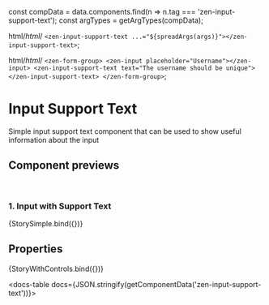 
const compData = data.components.find(n => n.tag === 'zen-input-support-text');
const argTypes = getArgTypes(compData);

<Meta title="Forms/zFragments/Input Support Text" component="zen-input-support-text" argTypes={argTypes} />

  html/*html*/ `<zen-input-support-text ...="${spreadArgs(args)}"></zen-input-support-text>`;

  html/*html*/ `
    <zen-form-group>
      <zen-input placeholder="Username"></zen-input>
      <zen-input-support-text text="The username should be unique"></zen-input-support-text>
    </zen-form-group>
  `;

# Input Support Text

Simple input support text component that can be used to show useful information about the input

## Component previews

<br />

### 1. Input with Support Text

<Canvas>
  <Story name="StorySimple">{StorySimple.bind({})}</Story>
</Canvas>

## Properties

<Canvas>
  <Story
    name="default"
    args={{
      ...getDefaultArgs(argTypes),
      text: 'The password must have more than 8 characters',
    }}
  >
    {StoryWithControls.bind({})}
  </Story>
</Canvas>

<ArgsTable story="default" />

<docs-table docs={JSON.stringify(getComponentData('zen-input-support-text'))}></docs-table>
